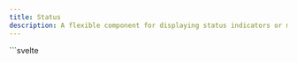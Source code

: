 ```yaml
---
title: Status
description: A flexible component for displaying status indicators or messages.
---
```



<Tabs>
  <TabItem label="Preview">
    <StatusPreview />
  </TabItem>
  <TabItem label="Usage">
    ```svelte
    <script lang="ts">
      import { Status, themeConfig } from "@dxdns/feflow"

      const { colors } = $derived(themeConfig())
      const variants = ["pulse", "ping", "bounce"]
    </script>

    <div style="max-width: 300px; margin: 0 auto; line-height: 3;">
      {#each variants as variant, i}
        <Status
          variant={variant as any}
          color={i % 2 ? colors.success : colors.error}
        />
        <br />
      {/each}

      {#each ["5rem", 100, "150px", 200] as size, i}
        <Status
          color={i % 2 ? colors.info : colors.warning}
          variant={i % 2 ? "bounce" : "none"}
          {size}
        />
        <br />
      {/each}
    </div>
    ```

  </TabItem>
</Tabs>

